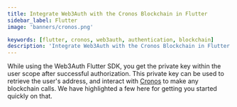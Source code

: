 ```yaml
---
title: Integrate Web3Auth with the Cronos Blockchain in Flutter
sidebar_label: Flutter
image: 'banners/cronos.png'

keywords: [flutter, cronos, web3auth, authentication, blockchain]
description: 'Integrate Web3Auth with the Cronos Blockchain in Flutter | Documentation - Web3Auth'
---
```



<SEO
  title="Integrate Web3Auth with the Cronos Blockchain in Flutter"
  description="Integrate Web3Auth with the Cronos Blockchain in Flutter | Documentation - Web3Auth"
  image="https://web3auth.io/docs/banners/cronos.png"
  slug="/embedded-wallets/connect-blockchain/evm/cronos/flutter"
/>

While using the Web3Auth Flutter SDK, you get the private key within the user scope after successful authorization. This private key can be used to retrieve the user's address, and interact with [Cronos](https://cronos.org/) to make any blockchain calls. We have highlighted a few here for getting you started quickly on that.

<EVMInteraction />
